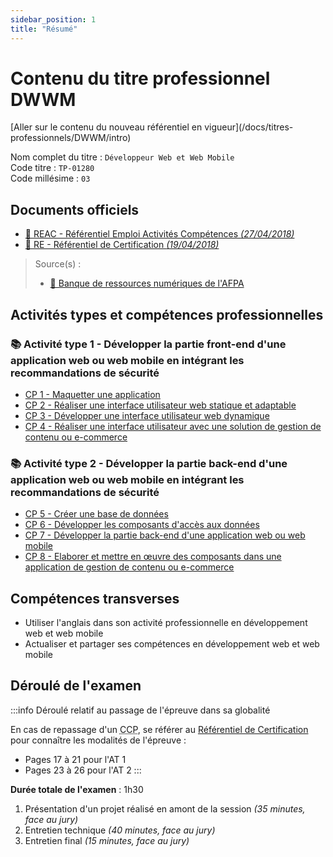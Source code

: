 ```yaml
---
sidebar_position: 1
title: "Résumé"
---
```



# Contenu du titre professionnel DWWM

<Admonition type="warning" title="Attention, tu es en train de consulter un référentiel expiré !">
[Aller sur le contenu du nouveau référentiel en vigueur](/docs/titres-professionnels/DWWM/intro)
</Admonition>

Nom complet du titre : `Développeur Web et Web Mobile`  
Code titre : `TP-01280`  
Code millésime : `03`

## Documents officiels

- [📄 REAC - Référentiel Emploi Activités Compétences _(27/04/2018)_](https://www.banque.di.afpa.fr/EspaceEmployeursCandidatsActeurs/Download.aspx?i=48e5e746-396c-42ef-bf6d-19c97c374960&d=1)
- [📄 RE - Référentiel de Certification _(19/04/2018)_](https://www.banque.di.afpa.fr/EspaceEmployeursCandidatsActeurs/Download.aspx?i=a636e6a8-8a35-4879-879e-81c75837da95&d=1)

> Source(s) :
>
> - [🔗 Banque de ressources numériques de l'AFPA](https://www.banque.di.afpa.fr/EspaceEmployeursCandidatsActeurs/EGPResultat.aspx?cr=d%C3%A9veloppeur%20web&cd=&ct=01280m03&type=t)

## Activités types et compétences professionnelles

### 📚 Activité type 1 - Développer la partie front-end d'une application web ou web mobile en intégrant les recommandations de sécurité

- [CP 1 - Maquetter une application](/docs/titres-professionnels/archives/DWWM/2018-2023/AT1/CP1)
- [CP 2 - Réaliser une interface utilisateur web statique et adaptable](/docs/titres-professionnels/archives/DWWM/2018-2023/AT1/CP2)
- [CP 3 - Développer une interface utilisateur web dynamique](/docs/titres-professionnels/archives/DWWM/2018-2023/AT1/CP3)
- [CP 4 - Réaliser une interface utilisateur avec une solution de gestion de contenu ou e-commerce](/docs/titres-professionnels/archives/DWWM/2018-2023/AT1/CP4)

### 📚 Activité type 2 - Développer la partie back-end d'une application web ou web mobile en intégrant les recommandations de sécurité

- [CP 5 - Créer une base de données](/docs/titres-professionnels/archives/DWWM/2018-2023/AT2/CP5)
- [CP 6 - Développer les composants d'accès aux données](/docs/titres-professionnels/archives/DWWM/2018-2023/AT2/CP6)
- [CP 7 - Développer la partie back-end d'une application web ou web mobile](/docs/titres-professionnels/archives/DWWM/2018-2023/AT2/CP7)
- [CP 8 - Elaborer et mettre en œuvre des composants dans une application de gestion de contenu ou e-commerce](/docs/titres-professionnels/archives/DWWM/2018-2023/AT2/CP8)

## Compétences transverses

- Utiliser l'anglais dans son activité professionnelle en développement web et web mobile
- Actualiser et partager ses compétences en développement web et web mobile

## Déroulé de l'examen

:::info Déroulé relatif au passage de l'épreuve dans sa globalité

En cas de repassage d'un <abbr title="Certificat de Compétences Professionnelles">CCP</abbr>, se référer au [Référentiel de Certification](https://www.banque.di.afpa.fr/EspaceEmployeursCandidatsActeurs/Download.aspx?i=a636e6a8-8a35-4879-879e-81c75837da95&d=1) pour connaître les modalités de l'épreuve :

- Pages 17 à 21 pour l'AT 1
- Pages 23 à 26 pour l'AT 2
:::

**Durée totale de l'examen** : 1h30

1. Présentation d'un projet réalisé en amont de la session _(35 minutes, face au jury)_
2. Entretien technique _(40 minutes, face au jury)_
3. Entretien final _(15 minutes, face au jury)_
